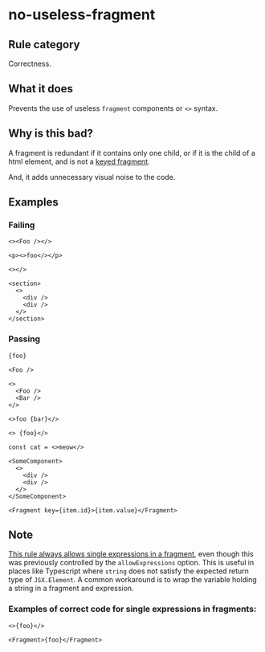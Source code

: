 # no-useless-fragment

## Rule category

Correctness.

## What it does

Prevents the use of useless `fragment` components or `<>` syntax.

## Why is this bad?

A fragment is redundant if it contains only one child, or if it is the child of a html element, and is not a [keyed fragment](https://react.dev/reference/react/Fragment#caveats).

And, it adds unnecessary visual noise to the code.

## Examples

### Failing

```tsx
<><Foo /></>

<p><>foo</></p>

<></>

<section>
  <>
    <div />
    <div />
  </>
</section>
```

### Passing

```tsx
{foo}

<Foo />

<>
  <Foo />
  <Bar />
</>

<>foo {bar}</>

<> {foo}</>

const cat = <>meow</>

<SomeComponent>
  <>
    <div />
    <div />
  </>
</SomeComponent>

<Fragment key={item.id}>{item.value}</Fragment>
```

## Note

[This rule always allows single expressions in a fragment](https://github.com/Rel1cx/eslint-react/pull/188), even though this was previously controlled by the `allowExpressions` option. This is useful in
places like Typescript where `string` does not satisfy the expected return type
of `JSX.Element`. A common workaround is to wrap the variable holding a string
in a fragment and expression.

### Examples of correct code for single expressions in fragments:

```tsx
<>{foo}</>

<Fragment>{foo}</Fragment>
```
